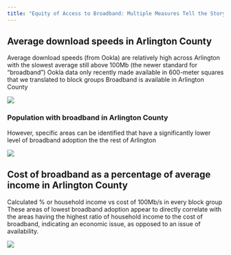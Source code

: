 ```yaml
---
title: "Equity of Access to Broadband: Multiple Measures Tell the Story"
---
```


## Average download speeds in Arlington County

Average download speeds (from Ookla) are relatively high across Arlington with the slowest average still above 100Mb (the newer standard for “broadband”) \n 
Ookla data only recently made available in 600-meter squares that we translated to block groups \n
Broadband is available in Arlington County

![](img/broadband-avgdown.png)

### Population with broadband in Arlington County
However, specific areas can be identified that have a significantly lower level of broadband adoption the the rest of Arlington

![](img/broadband-popbb.png)

## Cost of broadband as a percentage of average income in Arlington County
Calculated % or household income vs cost of 100Mb/s in every block group \n 
These areas of lowest broadband adoption appear to directly correlate with the areas having the highest ratio of household income to the cost of broadband, indicating an economic issue, as opposed to an issue of availability.


![](img/broadband-percinc.png)
<!--
## Digital equity index


* Average download speeds (from Ookla) are relatively high across Arlington with the slowest average still above 100Mb (the newer standard for "broadband")
* Ookla data only recently made available in 600-meter square that we translated into block groups
* However, specific areas can be identified that have a significantly lower level of broadband adoption than the rest of Arlington
* Calculated & of household income vs cost of 100Mb/s in every block group
* These areas of lowest broadband adoption appear to correlate with the areas having the highest ratio of household income to the cost of broadband, indicating an economic issue, as opposite to an issue of availability
* Digital equity index -->

